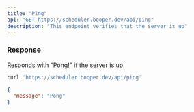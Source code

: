 ```yaml
---
title: "Ping"
api: "GET https://scheduler.booper.dev/api/ping"
description: "This endpoint verifies that the server is up"
---
```


### Response

<ResponseField name="message" type="string">
  Responds with "Pong!" if the server is up.
</ResponseField>

<RequestExample>

```bash cURL
curl 'https://scheduler.booper.dev/api/ping'
```

</RequestExample>

<ResponseExample>

```json Response
{
  "message": "Pong"
}
```

</ResponseExample>
